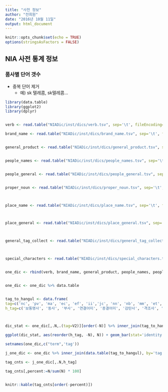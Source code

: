 ```yaml
---
title: "사전 정보"
author: "전희원"
date: "2016년 10월 11일"
output: html_document
---
```


```r
knitr::opts_chunk$set(echo = TRUE)
options(stringsAsFactors = FALSE)
```

## NIA 사전 통계 정보 


### 품사별 단어 갯수

* 중복 단어 제거 
  + 예) sk 텔레콤, sk텔레콤... 

```r
library(data.table)
library(ggplot2)
library(dplyr)


verb <- read.table("NIADic/inst/dics/verb.tsv", sep='\t', fileEncoding='UTF-8', header=FALSE)

brand_name <- read.table("NIADic/inst/dics/brand_name.tsv", sep='\t', fileEncoding='UTF-8', header=FALSE)


general_product <- read.table("NIADic/inst/dics/general_product.tsv", sep='\t', fileEncoding='UTF-8', header=FALSE)


people_names <- read.table("NIADic/inst/dics/people_names.tsv", sep='\t', fileEncoding='UTF-8', header=FALSE)


people_general <- read.table("NIADic/inst/dics/people_general.tsv", sep='\t', fileEncoding='UTF-8', header=FALSE)


proper_noun <- read.table("NIADic/inst/dics/proper_noun.tsv", sep='\t', fileEncoding='UTF-8', header=FALSE)



place_name <- read.table("NIADic/inst/dics/place_name.tsv", sep='\t', fileEncoding='UTF-8', header=FALSE)



place_general <- read.table("NIADic/inst/dics/place_general.tsv", sep='\t', fileEncoding='UTF-8', header=FALSE)



general_tag_collect <- read.table("NIADic/inst/dics/general_tag_collect.tsv", sep='\t', fileEncoding='UTF-8', header=FALSE)



special_characters <- read.table("NIADic/inst/dics/special_characters.tsv", sep='\t', fileEncoding='UTF-8', header=FALSE)


one_dic <- rbind(verb, brand_name, general_product, people_names, people_general, proper_noun, place_name, place_general, general_tag_collect, special_characters)


one_dic <- one_dic %>% data.table


tag_to_hangul <- data.frame(
tag=c('nc', 'pv', 'ma', 'ec', 'ef', 'ii','jc', 'nn', 'nb', 'mm', 'et', 'np', 'f', 'sy', 'xs', 'ep', 'jx', 'sp', 'sf', 'su', 'sd'), 
h_tag=c('보통명사', '동사', '부사', '연결어미', '종결어미', '감탄사', '격조사', '수사', '의존명사', '관형사', '전성어미', '대명사', '외국어', '기타기호', '접미사', '선어말어미', '보조사', '쉼표', '여는 따옴표 또는 묶음표', '단위기호', '이음표'))



dic_stat <- one_dic[,.N,.(tag=V2)][order(-N)] %>% inner_join(tag_to_hangul, by='tag')

ggplot(dic_stat, aes(reorder(h_tag, -N), N)) + geom_bar(stat='identity') + theme(axis.text.x=element_text(angle=45))

setnames(one_dic,c("term",'tag'))

j_one_dic <- one_dic %>% inner_join(data.table(tag_to_hangul), by='tag') %>% data.table

tag_cnts <- j_one_dic[,.N,h_tag]

tag_cnts[,percent:=N/sum(N) * 100]


knitr::kable(tag_cnts[order(-percent)])
```


